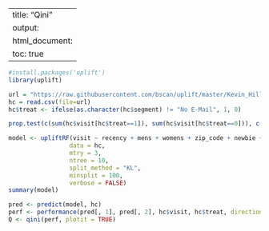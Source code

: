 
---
title: "Qini"
output:
  html_document:
    toc: true
---


```r
#install.packages('uplift')
library(uplift)
```


```r
url = "https://raw.githubusercontent.com/bscan/uplift/master/Kevin_Hillstrom_MineThatData_E-MailAnalytics_DataMiningChallenge_2008.03.20.csv"
hc = read.csv(file=url)
hc$treat <- ifelse(as.character(hc$segment) != "No E-Mail", 1, 0)
```


```r
prop.test(c(sum(hc$visit[hc$treat==1]), sum(hc$visit[hc$treat==0])), c(sum(hc$treat==1), sum(hc$treat==0)))
```


```r
model <- upliftRF(visit ~ recency + mens + womens + zip_code + newbie + channel + trt(treat),
                 data = hc, 
                 mtry = 3,
                 ntree = 10, 
                 split_method = "KL",
                 minsplit = 100,
                 verbose = FALSE)
summary(model)
```


```r
pred <- predict(model, hc)
perf <- performance(pred[, 1], pred[, 2], hc$visit, hc$treat, direction = 1)
Q <- qini(perf, plotit = TRUE)
```


```r

```

